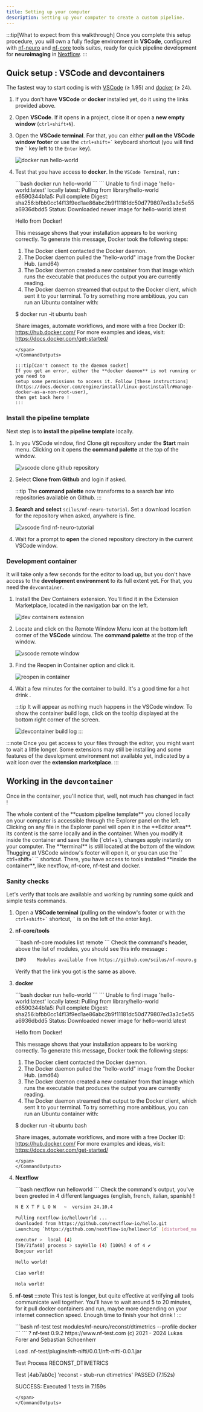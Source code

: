 ```yaml
---
title: Setting up your computer
description: Setting up your computer to create a custom pipeline.
---
```



:::tip[What to expect from this walkthrough]
Once you complete this setup procedure, you will own a fully fledge environment
in **VSCode**, configured with [nf-neuro](https://github.com/scilus/nf-neuro) and
[nf-core](https://nf-co.re) tools suites, ready for quick pipeline development for
**neuroimaging** in [Nextflow](https://nextflow.io).
:::

## Quick setup : VSCode and **devcontainers**

The fastest way to start coding is with [VSCode](https://code.visualstudio.com) (&geq; 1.95)
and [docker](https://www.docker.com/get-started/) (&geq; 24).

<Steps>

1. If you don't have **VSCode** or **docker** installed yet, do it using the links provided above.

2. Open **VSCode**. If it opens in a project, close it or open a **new empty window** (`ctrl+shift+N`).

3. Open the **VSCode terminal**. For that, you can either **pull on the VSCode window footer** or
   use the `` ctrl+shift+` `` keyboard shortcut (you will find the `` ` `` key left to the `Enter` key).

   ![docker run hello-world](../../../assets/images/open-terminal-footer.gif)

4. Test that you have access to **docker**. In the `VSCode Terminal`, run :

   <CommandOutputs>
   <span slot="command">
   ```bash
   docker run hello-world
   ```
   </span>
   <span slot="output">
   ```
   Unable to find image 'hello-world:latest' locally
   latest: Pulling from library/hello-world
   e6590344b1a5: Pull complete 
   Digest: sha256:bfbb0cc14f13f9ed1ae86abc2b9f11181dc50d779807ed3a3c5e55a6936dbdd5
   Status: Downloaded newer image for hello-world:latest

   Hello from Docker!

   This message shows that your installation appears to be working correctly.
   To generate this message, Docker took the following steps:
   1. The Docker client contacted the Docker daemon.
   2. The Docker daemon pulled the "hello-world" image from the Docker Hub.
       (amd64)
   3. The Docker daemon created a new container from that image which runs the
       executable that produces the output you are currently reading.
   4. The Docker daemon streamed that output to the Docker client, which sent it
       to your terminal.
   To try something more ambitious, you can run an Ubuntu container with:

   $ docker run -it ubuntu bash

   Share images, automate workflows, and more with a free Docker ID:
   https://hub.docker.com/
   For more examples and ideas, visit:
   https://docs.docker.com/get-started/
   ```
   </span>
   </CommandOutputs>

   :::tip[Can't connect to the daemon socket]
   If you get an error, either the **docker daemon** is not running or you need to
   setup some permissions to access it. Follow [these instructions](https://docs.docker.com/engine/install/linux-postinstall/#manage-docker-as-a-non-root-user),
   then get back here !
   :::

</Steps>

### Install the pipeline template

Next step is to **install the pipeline template** locally. 

<Steps>

1. In you VSCode window, find <CloneIcon class="inline-icon dark:text-blue-300 text-blue-500" aria-hidden />
   <span class="dark:text-blue-300 text-blue-500">Clone git repository</span> under the **Start** main menu.
   Clicking on it opens the **command palette** at the top of the window.

   ![vscode clone github repository](../../../assets/images/vscode-clone-github.png)

2. Select **Clone from Github** and login if asked.

   :::tip
   The **command palette** now transforms to a search bar into repositories available on Github.
   :::

3. **Search and select** `scilus/nf-neuro-tutorial`. Set a download location for the repository
   when asked, anywhere is fine.

   ![vscode find nf-neuro-tutorial](../../../assets/images/vscode-clone-selection.png)

4. Wait for a prompt to **open** the cloned repository directory in the current VSCode window.

</Steps>

### Development container

It will take only a few seconds for the editor to load up, but you don't have access to the
**development environment** to its full extent yet. For that, you need the `devcontainer`.

<Steps>

1. Install the <span class="dark:text-blue-300 text-blue-500">Dev Containers</span> extension. You'll
   find it in the <ExtensionsIcon class="inline-icon dark:text-blue-300 text-blue-500" aria-hidden />
   <span class="dark:text-blue-300 text-blue-500">Extension Marketplace</span>, located in the navigation bar on the left.

   ![dev containers extension](../../../assets/images/devcontainers-extension.png)
   
2. Locate and click on the <span class="dark:text-blue-300 text-blue-500">Remote Window Menu</span> icon
   <RemoteIcon class="inline-icon hover:bg-blue-400" aria-hidden /> at the bottom left
   corner of the **VSCode** window. The **command palette** at the trop of the window.

   ![vscode remote window](../../../assets/images/open-remote-window.png)

3. Find the <span class="dark:text-blue-300 text-blue-500">Reopen in Container</span> option and click it.

   ![reopen in container](../../../assets/images/reopen-in-container.png)

4. Wait a few minutes for the container to build. <span class="hover:text-yellow-700">It's
   a good time for a hot drink <CoffeeIcon class="inline-icon" aria-hidden /></span>.

   :::tip
   It will appear as nothing much happens in the VSCode window. To show the container
   build logs, click on the tooltip displayed at the bottom right corner of the screen.

   ![devcontainer build log](../../../assets/images/devcontainer-build-log.png)
   :::

</Steps>

:::note
Once you get access to your files through the editor, you might want to wait a little longer.
Some extensions may still be installing and some features of the development environment not
available yet, indicated by a <WaitIcon class="inline-icon dark:text-blue-300 text-blue-500" aria-hidden />
<span class="dark:text-blue-300 text-blue-500">wait icon</span> over the <ExtensionsIcon class="inline-icon" aria-hidden />
**extension marketplace**.
:::

## Working in the `devcontainer`

Once in the container, you'll notice that, well, not much has changed in fact !

<Tabs>
<TabItem label="Explorer panel">
The whole content of the **custom pipeline template** you cloned locally on your computer is accessible
through the <span class="dark:text-blue-300 text-blue-500">Explorer panel</span> on the left.
</TabItem>
<TabItem label="Editor area">
Clicking on any file in the <span class="dark:text-blue-300 text-blue-500">Explorer panel</span> will open it in the
**Editor area**. Its content is the same locally and in the container. When you modify it inside the
container and save the file (`ctrl+s`), changes apply instantly on your computer.
</TabItem>
<TabItem label="Terminal">
The **terminal** is still located at the bottom of the window. Thugging at VSCode window's footer will
open it, or you can use the `` ctrl+shift+` `` shortcut. There, you have access to tools installed **inside
the container**, like <span class="dark:text-blue-300 text-blue-500">nextflow</span>, <span class="dark:text-blue-300 text-blue-500">nf-core</span>, 
<span class="dark:text-blue-300 text-blue-500">nf-test</span> and <span class="dark:text-blue-300 text-blue-500">docker</span>.
</TabItem>
</Tabs>

### Sanity checks

Let's verify that tools are available and working by running some quick and simple tests commands.

<Steps>

1. Open a **VSCode terminal** (pulling on the window's footer or with the `` ctrl+shift+` ``
   shortcut, `` ` `` is on the left of the enter key). 

2. **nf-core/tools**

   <CommandOutputs>
   <span slot="command">
   ```bash
   nf-core modules list remote
   ```
   </span>
   <span slot="output">
   Check the command's header, above the list of modules, you should see this info message :

   ```bash frame="none"      
   INFO    Modules available from https://github.com/scilus/nf-neuro.git (main)
   ```

   Verify that the link you got is the same as above.
   </span>
   </CommandOutputs>

3. **docker**

   <CommandOutputs>
   <span slot="command">
   ```bash
   docker run hello-world
   ```
   </span>
   <span slot="output">
   ```
   Unable to find image 'hello-world:latest' locally
   latest: Pulling from library/hello-world
   e6590344b1a5: Pull complete 
   Digest: sha256:bfbb0cc14f13f9ed1ae86abc2b9f11181dc50d779807ed3a3c5e55a6936dbdd5
   Status: Downloaded newer image for hello-world:latest

   Hello from Docker!

   This message shows that your installation appears to be working correctly.
   To generate this message, Docker took the following steps:
   1. The Docker client contacted the Docker daemon.
   2. The Docker daemon pulled the "hello-world" image from the Docker Hub.
       (amd64)
   3. The Docker daemon created a new container from that image which runs the
       executable that produces the output you are currently reading.
   4. The Docker daemon streamed that output to the Docker client, which sent it
       to your terminal.
   To try something more ambitious, you can run an Ubuntu container with:

   $ docker run -it ubuntu bash

   Share images, automate workflows, and more with a free Docker ID:
   https://hub.docker.com/
   For more examples and ideas, visit:
   https://docs.docker.com/get-started/
   ```
   </span>
   </CommandOutputs>

3. **Nextflow**

   <CommandOutputs>
   <span slot="command">
   ```bash
   nextflow run helloworld
   ```
   </span>
   <span slot="output">
   Check the command's output, you've been greeted in 4 different languages
   (english, french, italian, spanish) !

   ```bash
   N E X T F L O W   ~  version 24.10.4

   Pulling nextflow-io/helloworld ...
   downloaded from https://github.com/nextflow-io/hello.git
   Launching `https://github.com/nextflow-io/helloworld` [disturbed_mahavira] DSL2 - revision: afff16a9b4 [master]

   executor >  local (4)
   [59/71fa40] process > sayHello (4) [100%] 4 of 4 ✔
   Bonjour world!

   Hello world!

   Ciao world!

   Hola world!
   ```
   </span>
   </CommandOutputs>

4. **nf-test**
   :::note
   This test is longer, but quite effective at verifying all tools communicate well together. You'll
   have to wait around 5 to 20 minutes, for it pull docker containers and run, maybe more depending on your
   internet connection speed. <span class="hover:text-yellow-700">Enough time to finish your hot drink
   <CoffeeIcon class="inline-icon" aria-hidden /></span> !
   :::

   <CommandOutputs>
   <span slot="command">
   ```bash
   nf-test test modules/nf-neuro/reconst/dtimetrics --profile docker
   ```
   </span>
   <span slot="output">
   ```
   ? nf-test 0.9.2
   https://www.nf-test.com
   (c) 2021 - 2024 Lukas Forer and Sebastian Schoenherr

   Load .nf-test/plugins/nft-nifti/0.0.1/nft-nifti-0.0.1.jar

   Test Process RECONST_DTIMETRICS

   Test [4ab7ab0c] 'reconst - stub-run dtimetrics' PASSED (7.152s)


   SUCCESS: Executed 1 tests in 7.159s
   ```
   </span>
   </CommandOutputs>

</Steps>

